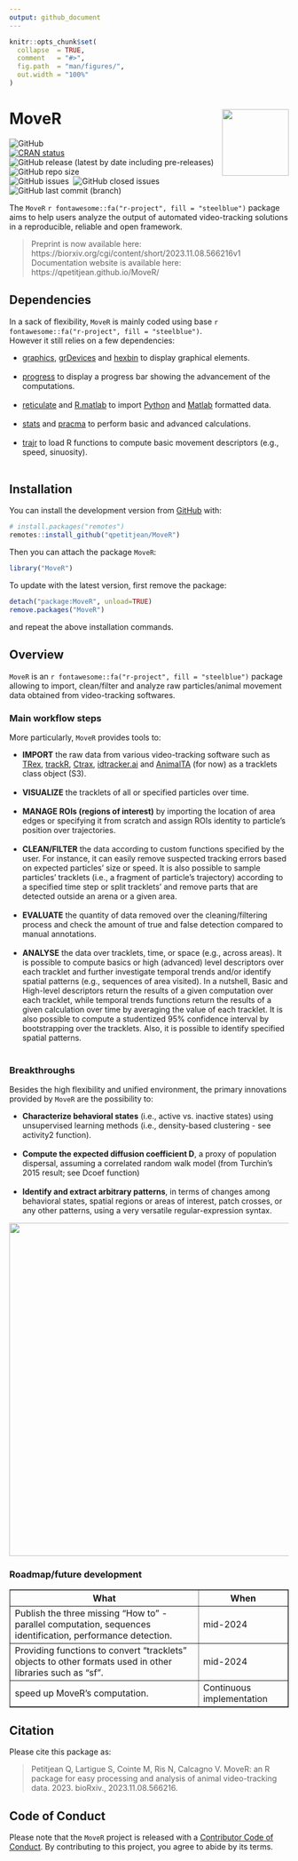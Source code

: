 ```yaml
---
output: github_document
---
```


<!-- README.md is generated from README.Rmd. Please edit that file -->


```r
knitr::opts_chunk$set(
  collapse  = TRUE,
  comment   = "#>",
  fig.path  = "man/figures/",
  out.width = "100%"
)
```



MoveR <img src="man/figures/hexsticker.png" height="120" align="right"/>
=========================================================

<!-- badges: start -->
<img alt="GitHub" src="https://img.shields.io/github/license/qpetitjean/MoveR"><br />
[![CRAN status](https://www.r-pkg.org/badges/version/MoveR)](https://CRAN.R-project.org/package=MoveR)<br />
<img alt="GitHub release (latest by date including pre-releases)" src="https://img.shields.io/github/v/release/qpetitjean/MoveR?include_prereleases">
<img alt="GitHub repo size" src="https://img.shields.io/github/repo-size/qpetitjean/MoveR"><br />
<img alt="GitHub issues" src="https://img.shields.io/github/issues-raw/qpetitjean/MoveR">&nbsp;
<img alt="GitHub closed issues" src="https://img.shields.io/github/issues-closed-raw/qpetitjean/MoveR"><br />
<img alt="GitHub last commit (branch)" src="https://img.shields.io/github/last-commit/qpetitjean/MoveR/Main">
<!-- badges: end -->

The `MoveR` `r fontawesome::fa("r-project", fill = "steelblue")` package aims to help users analyze the output of automated video-tracking solutions in a reproducible, reliable and open framework.

> Preprint is now available here: https://biorxiv.org/cgi/content/short/2023.11.08.566216v1<br />
> Documentation website is available here: https://qpetitjean.github.io/MoveR/

## Dependencies

In a sack of flexibility, `MoveR` is mainly coded using base `r fontawesome::fa("r-project", fill = "steelblue")`.<br />
However it still relies on a few dependencies:<br />

<ul>
<li><a href="https://www.rdocumentation.org/packages/graphics">graphics</a>, <a href="https://www.rdocumentation.org/packages/grDevices">grDevices</a> and <a href="https://www.rdocumentation.org/packages/hexbin">hexbin</a> to display graphical elements.</li><br />
<li><a href="https://github.com/r-lib/progress">progress</a> to display a progress bar showing the advancement of the computations.</li><br />
<li><a href="https://www.rdocumentation.org/packages/reticulate">reticulate</a> and <a href="https://www.rdocumentation.org/packages/R.matlab">R.matlab</a> to import <a href="https://https://www.python.org/">Python</a> and <a href="https://mathworks.com/products/matlab.html">Matlab</a> formatted data.</li><br />
<li><a href="https://www.rdocumentation.org/packages/stats">stats</a> and <a href="https://www.rdocumentation.org/packages/pracma">pracma</a> to perform basic and advanced calculations.</li><br />
<li><a href="https://www.rdocumentation.org/packages/trajr">trajr</a> to load R functions to compute basic movement descriptors (e.g., speed, sinuosity).</li><br />
</ul>

## Installation

You can install the development version from [GitHub](https://github.com/) with:

```r
# install.packages("remotes")
remotes::install_github("qpetitjean/MoveR")
```

Then you can attach the package `MoveR`:

```r
library("MoveR")
```
To update with the latest version, first remove the package:

```r
detach("package:MoveR", unload=TRUE)
remove.packages("MoveR")
```
and repeat the above installation commands.

## Overview

`MoveR` is an `r fontawesome::fa("r-project", fill = "steelblue")` package allowing to import, clean/filter and analyze raw particles/animal movement data obtained from video-tracking softwares.<br />

### Main workflow steps

More particularly, `MoveR` provides tools to:<br />

<ul>
<li><strong>IMPORT</strong> the raw data from various video-tracking software such as <a href="https://trex.run">TRex</a>, <a href="https://swarm-lab.github.io/trackR">trackR</a>, <a href="https://ctrax.sourceforge.net/">Ctrax</a>, <a href="https://idtrackerai.readthedocs.io/en/latest/">idtracker.ai</a> and <a href="https://vchiara.eu/index.php/animalta">AnimalTA</a> (for now) as a tracklets class object (S3).</li><br />
<li><strong>VISUALIZE</strong> the tracklets of all or specified particles over time.</li><br />
<li><strong>MANAGE ROIs (regions of interest)</strong> by importing the location of area edges or specifying it from scratch and assign ROIs identity to particle's position over trajectories.</li><br />
<li><strong>CLEAN/FILTER</strong> the data according to custom functions specified by the user. For instance, it can easily remove suspected tracking errors based on expected particles' size or speed. It is also possible to sample particles' tracklets (i.e., a fragment of particle's trajectory) according to a specified time step or split tracklets' and remove parts that are detected outside an arena or a given area.</li><br />
<li><strong>EVALUATE</strong> the quantity of data removed over the cleaning/filtering process and check the amount of true and false detection compared to manual annotations.</li><br />
<li><strong>ANALYSE</strong> the data over tracklets, time, or space (e.g., across areas). It is possible to compute basics or high (advanced) level descriptors over each tracklet and further investigate temporal trends and/or identify spatial patterns (e.g., sequences of area visited). In a nutshell, Basic and High-level descriptors return the results of a given computation over each tracklet, while temporal trends functions return the results of a given calculation over time by averaging the value of each tracklet. It is also possible to compute a studentized 95% confidence interval by bootstrapping over the tracklets. Also, it is possible to identify specified spatial patterns.</li><br />
</ul>
### Breakthroughs

Besides the high flexibility and unified environment, the primary innovations provided by `MoveR` are the possibility to:<br />

<ul>
<li><strong>Characterize behavioral states</strong> (i.e., active vs. inactive states) using unsupervised learning methods (i.e., density-based clustering - see activity2 function).</li><br />
<li><strong>Compute the expected diffusion coefficient D</strong>, a proxy of population dispersal, assuming a correlated random walk model (from Turchin's 2015 result; see Dcoef function)</li><br />
<li><strong>Identify and extract arbitrary patterns</strong>, in terms of changes among behavioral states, spatial regions or areas of interest, patch crosses, or any other patterns, using a very versatile regular-expression syntax.</li> 
</ul>
<img src="man/figures/WorkFlowMoveR.png" height="600" text-align="center"/>

### Roadmap/future development

<table border="1">
    <tr>
        <th>What</th>
        <th>When</th>
    </tr>
    <tr>
        <td>Publish the three missing "How to" - parallel computation, sequences identification, performance detection.</td>
        <td>mid-2024</td>
    </tr>
    <tr>
        <td>Providing functions to convert "tracklets" objects to other formats used in other libraries such as "sf".</td>
        <td>mid-2024</td>
    </tr>
    <tr>
        <td>speed up MoveR's computation.</td>
        <td>Continuous implementation</td>
    </tr>
</table>


## Citation

Please cite this package as: 

> Petitjean Q, Lartigue S, Cointe M, Ris N, Calcagno V. MoveR: an R package for easy processing and analysis of animal video-tracking data. 2023. bioRxiv., 2023.11.08.566216.


## Code of Conduct

Please note that the `MoveR` project is released with a 
[Contributor Code of Conduct](https://contributor-covenant.org/version/2/0/CODE_OF_CONDUCT.html). 
By contributing to this project, you agree to abide by its terms.
